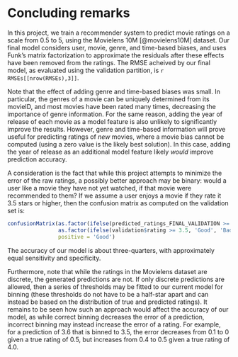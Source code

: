 # Concluding remarks

In this project, we train a recommender system to predict movie ratings on a scale from 0.5 to 5,
using the Movielens 10M [@movielens10M] dataset.  Our final model considers user, movie, genre,
and time-based biases, and uses Funk's matrix factorization to approximate the residuals after
these effects have been removed from the ratings. The RMSE acheived by our final model,
as evaluated using the validation partition, is `r RMSEs[[nrow(RMSEs),3]]`.

Note that the effect of adding genre and time-based biases was small.  In particular, the genres
of a movie can be uniquely determined from its movieID, and most movies have been rated many times,
decreasing the importance of genre information.  For the same reason, adding the year of release
of each movie as a model feature is also unlikely to significantly improve the results.
However, genre and time-based information will prove useful for predicting ratings of *new*
movies, where a movie bias cannot be computed (using a zero value is the likely best solution).
In this case, adding the year of release as an additional model feature likely *would* improve
prediction accuracy.

A consideration is the fact that while this project attempts to minimize the error of the raw
ratings, a possibly better approach may be binary: would a user like a movie they have not yet
watched, if that movie were recommended to them? If we assume a user enjoys a movie if they
rate it 3.5 stars or higher, then the confusion matrix as computed on the validation set is:

```r
confusionMatrix(as.factor(ifelse(predicted_ratings_FINAL_VALIDATION >= 3.5, 'Good', 'Bad')),
                as.factor(ifelse(validation$rating >= 3.5, 'Good', 'Bad')),
                positive = 'Good')
```

The accuracy of our model is about three-quarters, with approximately equal sensitivity and
specificity.

Furthermore, note that while the ratings in the Movielens dataset are discrete, the generated
predictions are not. If only discrete predictions are allowed, then a series of thresholds may be
fitted to our current model for binning (these thresholds do not have to be a half-star apart
and can instead be based on the distribution of true and predicted ratings).  It remains to be seen
how such an approach would affect the accuracy of our model, as while correct binning decreases the
error of a prediction, incorrect binning may instead increase the error of a rating.
For example, for a prediction of 3.6 that is binned to 3.5, the error decreases from 0.1 to 0
given a true rating of 0.5, but increases from 0.4 to 0.5 given a true rating of 4.0.
